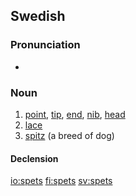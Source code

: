 ==Swedish==

===Pronunciation===
* {{audio|Sv-spets.ogg|Audio}}

===Noun===
{{sv-noun|g=c}}

# [[point]], [[tip]], [[end]], [[nib]], [[head]]
# [[lace]]
# [[spitz]] (a breed of dog)

====Declension====
{{sv-noun-reg-ar|genitive=}}

[[io:spets]]
[[fi:spets]]
[[sv:spets]]